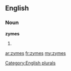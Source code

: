 ==English==

===Noun===
'''zymes'''

# {{plural of|[[zyme]]}}

[[Category:English plurals]]

[[ar:zymes]]
[[fr:zymes]]
[[my:zymes]]